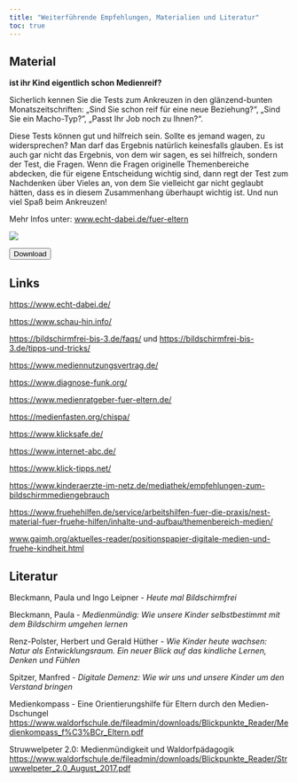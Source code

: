 ---
title: "Weiterführende Empfehlungen, Materialien und Literatur"
toc: true
---

## Material

::: {layout-ncol="2"}
<div>

**ist ihr Kind eigentlich schon Medienreif?**

Sicherlich kennen Sie die Tests zum Ankreuzen in den glänzend-bunten Monatszeitschriften: „Sind Sie schon reif für eine neue Beziehung?", „Sind Sie ein Macho-Typ?", „Passt Ihr Job noch zu Ihnen?".

Diese Tests können gut und hilfreich sein. Sollte es jemand wagen, zu widersprechen? Man darf das Ergebnis natürlich keinesfalls glauben. Es ist auch gar nicht das Ergebnis, von dem wir sagen, es sei hilfreich, sondern der Test, die Fragen. Wenn die Fragen originelle Themenbereiche abdecken, die für eigene Entscheidung wichtig sind, dann regt der Test zum Nachdenken über Vieles an, von dem Sie vielleicht gar nicht geglaubt hätten, dass es in diesem Zusammenhang überhaupt wichtig ist. Und nun viel Spaß beim Ankreuzen!

Mehr Infos unter: [www.echt-dabei.de/fuer-eltern](http://www.echt-dabei.de/fuer-eltern)

</div>

<div>

![](/images/medienreifetest.jpg)

```{=html}
<button class="btn btn-primary" onclick="window.open('../../uploads/Medienreifetest_12-22.pdf')"><i class="bi bi-file-earmark-pdf"></i> Download</button>
```

</div>
:::

## Links

<https://www.echt-dabei.de/>

<https://www.schau-hin.info/>

<https://bildschirmfrei-bis-3.de/faqs/> und <https://bildschirmfrei-bis-3.de/tipps-und-tricks/>

<https://www.mediennutzungsvertrag.de/>

<https://www.diagnose-funk.org/>

<https://www.medienratgeber-fuer-eltern.de/>

<https://medienfasten.org/chispa/>

<https://www.klicksafe.de/>

<https://www.internet-abc.de/>

<https://www.klick-tipps.net/>

<https://www.kinderaerzte-im-netz.de/mediathek/empfehlungen-zum-bildschirmmediengebrauch>

<https://www.fruehehilfen.de/service/arbeitshilfen-fuer-die-praxis/nest-material-fuer-fruehe-hilfen/inhalte-und-aufbau/themenbereich-medien/>

[www.gaimh.org/aktuelles-reader/positionspapier-digitale-medien-und-fruehe-kindheit.html](www.gaimh.org/aktuelles-reader/positionspapier-digitale-medien-und-fruehe-kindheit.html)

## Literatur

Bleckmann, Paula und Ingo Leipner - *Heute mal Bildschirmfrei*

Bleckmann, Paula - *Medienmündig: Wie unsere Kinder selbstbestimmt mit dem Bildschirm umgehen lernen*

Renz-Polster, Herbert und Gerald Hüther - *Wie Kinder heute wachsen: Natur als Entwicklungsraum. Ein neuer Blick auf das kindliche Lernen, Denken und Fühlen*

Spitzer, Manfred - *Digitale Demenz: Wie wir uns und unsere Kinder um den Verstand bringen*

Medienkompass - Eine Orientierungshilfe für Eltern durch den Medien-Dschungel\
<https://www.waldorfschule.de/fileadmin/downloads/Blickpunkte_Reader/Medienkompass_f%C3%BCr_Eltern.pdf>

Struwwelpeter 2.0: Medienmündigkeit und Waldorfpädagogik\
<https://www.waldorfschule.de/fileadmin/downloads/Blickpunkte_Reader/Struwwelpeter_2.0_August_2017.pdf>
